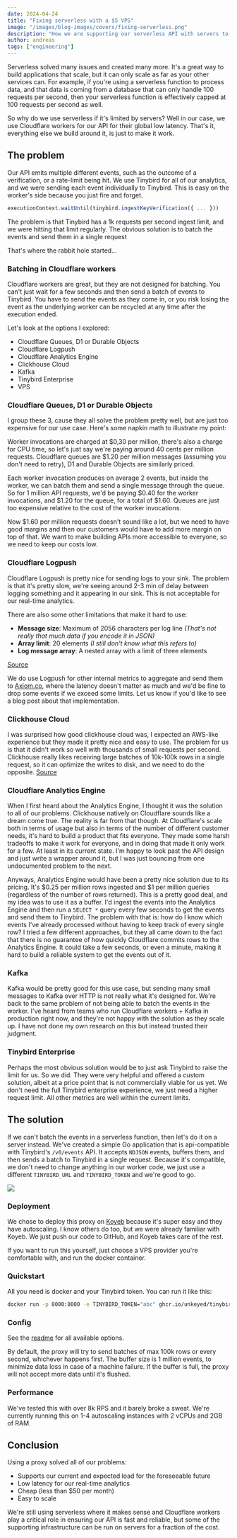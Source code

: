 ```yaml
---
date: 2024-04-24
title: "Fixing serverless with a $5 VPS"
image: "/images/blog-images/covers/fixing-serverless.png"
description: "How we are supporting our serverless API with servers to scale beyond the limits of serverless."
author: andreas
tags: ["engineering"]
---
```



Serverless solved many issues and created many more. It's a great way to build applications that scale, but it can only scale as far as your other services can. For example, if you're using a serverless function to process data, and that data is coming from a database that can only handle 100 requests per second, then your serverless function is effectively capped at 100 requests per second as well.

So why do we use serverless if it's limited by servers? Well in our case, we use Cloudflare workers for our API for their global low latency. That's it, everything else we build around it, is just to make it work.


## The problem

Our API emits multiple different events, such as the outcome of a verification, or a rate-limit being hit. We use Tinybird for all of our analytics, and we were sending each event individually to Tinybird. This is easy on the worker's side because you just fire and forget.

```ts
executionContext.waitUntil(tinybird.ingestKeyVerification({ ... }))
```


The problem is that Tinybird has a 1k requests per second ingest limit, and we were hitting that limit regularly. The obvious solution is to batch the events and send them in a single request

That's where the rabbit hole started...

### Batching in Cloudflare workers

Cloudflare workers are great, but they are not designed for batching. You can't just wait for a few seconds and then send a batch of events to Tinybird. You have to send the events as they come in, or you risk losing the event as the underlying worker can be recycled at any time after the execution ended.

Let's look at the options I explored:

- Cloudflare Queues, D1 or Durable Objects
- Cloudflare Logpush
- Cloudflare Analytics Engine
- Clickhouse Cloud
- Kafka
- Tinybird Enterprise
- VPS


### Cloudflare Queues, D1 or Durable Objects

I group these 3, cause they all solve the problem pretty well, but are just too expensive for our use case.
Here's some napkin math to illustrate my point:

Worker invocations are charged at $0,30 per million, there's also a charge for CPU time, so let's just say we're paying around 40 cents per million requests.
Cloudflare queues are $1.20 per million messages (assuming you don't need to retry), D1 and Durable Objects are similarly priced.

Each worker invocation produces on average 2 events, but inside the worker, we can batch them and send a single message through the queue.
So for 1 million API requests, we'd be paying $0.40 for the worker invocations, and $1.20 for the queue, for a total of $1.60. Queues are just too expensive relative to the cost of the worker invocations.

Now $1.60 per million requests doesn't sound like a lot, but we need to have good margins and then our customers would have to add more margin on top of that. We want to make building APIs more accessible to everyone, so we need to keep our costs low.

### Cloudflare Logpush

Cloudflare Logpush is pretty nice for sending logs to your sink. The problem is that it's pretty slow, we're seeing around 2-3 min of delay between logging something and it appearing in our sink. This is not acceptable for our real-time analytics.

There are also some other limitations that make it hard to use:
- **Message size**: Maximum of 2056 characters per log line *(That's not really that much data if you encode it in JSON)*
- **Array limit**: 20 elements *(I still don't know what this refers to)*
- **Log message array**: A nested array with a limit of three elements

[Source](https://developers.cloudflare.com/workers/observability/logging/logpush/#limits)

We do use Logpush for other internal metrics to aggregate and send them to [Axiom.co](https://axiom.co), where the latency doesn't matter as much and we'd be fine to drop some events if we exceed some limits.
Let us know if you'd like to see a blog post about that implementation.


### Clickhouse Cloud

I was surprised how good clickhouse cloud was, I expected an AWS-like experience but they made it pretty nice and easy to use. The problem for us is that it didn't work so well with thousands of small requests per second. Clickhouse really likes receiving large batches of 10k-100k rows in a single request, so it can optimize the writes to disk, and we need to do the opposite.
[Source](https://clickhouse.com/docs/en/optimize/bulk-inserts)


### Cloudflare Analytics Engine

When I first heard about the Analytics Engine, I thought it was the solution to all of our problems. Clickhouse natively on Cloudflare sounds like a dream come true. The reality is far from that though.
At Cloudflare's scale both in terms of usage but also in terms of the number of different customer needs, it's hard to build a product that fits everyone. They made some harsh tradeoffs to make it work for everyone, and in doing that made it only work for a few. At least in its current state.
I'm happy to look past the API design and just write a wrapper around it, but I was just bouncing from one undocumented problem to the next.

Anyways, Analytics Engine would have been a pretty nice solution due to its pricing. It's $0.25 per million rows ingested and $1 per million queries (regardless of the number of rows returned). This is a pretty good deal, and my idea was to use it as a buffer. I'd ingest the events into the Analytics Engine and then run a `SELECT *` query every few seconds to get the events and send them to Tinybird. The problem with that is: how do I know which events I've already processed without having to keep track of every single row?
I tried a few different approaches, but they all came down to the fact that there is no guarantee of how quickly Cloudflare commits rows to the Analytics Engine. It could take a few seconds, or even a minute, making it hard to build a reliable system to get the events out of it.

### Kafka

Kafka would be pretty good for this use case, but sending many small messages to Kafka over HTTP is not really what it's designed for. We're back to the same problem of not being able to batch the events in the worker.
I've heard from teams who run Cloudflare workers + Kafka in production right now, and they're not happy with the solution as they scale up. I have not done my own research on this but instead trusted their judgment.

### Tinybird Enterprise

Perhaps the most obvious solution would be to just ask Tinybird to raise the limit for us. So we did. They were very helpful and offered a custom solution, albeit at a price point that is not commercially viable for us yet. We don't need the full Tinybird enterprise experience, we just need a higher request limit. All other metrics are well within the current limits.

## The solution

If we can't batch the events in a serverless function, then let's do it on a server instead. We've created a simple Go application that is api-compatible with Tinybird's `/v0/events` API. It accepts `NDJSON` events, buffers them, and then sends a batch to Tinybird in a single request.
Because it's compatible, we don't need to change anything in our worker code, we just use a different `TINYBIRD_URL` and `TINYBIRD_TOKEN` and we're good to go.


<img src="/images/blog-images/tinybird-proxy/tinybird-proxy.png"/>

### Deployment

We chose to deploy this proxy on [Koyeb](https://koyeb.com) because it's super easy and they have autoscaling. I know others do too, but we were already familiar with Koyeb. We just push our code to GitHub, and Koyeb takes care of the rest.

If you want to run this yourself, just choose a VPS provider you're comfortable with, and run the docker container.

### Quickstart

All you need is docker and your Tinybird token. You can run it like this:

```bash
docker run -p 8000:8000 -e TINYBIRD_TOKEN="abc" ghcr.io/unkeyed/tinybird-proxy:latest
```


### Config

See the [readme](https://github.com/unkeyed/unkey/tree/main/apps/agent#config) for all available options.

By default, the proxy will try to send batches of max 100k rows or every second, whichever happens first.
The buffer size is 1 million events,  to minimize data loss in case of a machine failure. If the buffer is full, the proxy will not accept more data until it's flushed.


### Performance

We've tested this with over 8k RPS and it barely broke a sweat. We're currently running this on 1-4 autoscaling instances with 2 vCPUs and 2GB of RAM.


## Conclusion

Using a proxy solved all of our problems:

- Supports our current and expected load for the foreseeable future
- Low latency for our real-time analytics
- Cheap (less than $50 per month)
- Easy to scale

We're still using serverless where it makes sense and Cloudflare workers play a critical role in ensuring our API is fast and reliable, but some of the supporting infrastructure can be run on servers for a fraction of the cost.
